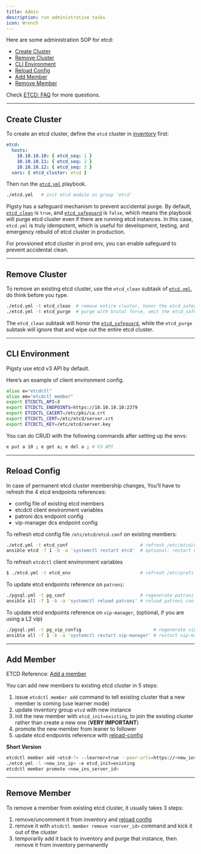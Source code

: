 ```yaml
---
title: Admin
description: run administrative tasks
icon: Wrench
---
```



Here are some administration SOP for etcd:

- [Create Cluster](/docs/etcd/admin/#create-cluster)
- [Remove Cluster](/docs/etcd/admin/#remove-cluster)
- [CLI Environment](/docs/etcd/admin/#cli-environment)
- [Reload Config](/docs/etcd/admin/#reload-config)
- [Add Member](/docs/etcd/admin/#add-member)
- [Remove Member](/docs/etcd/admin/#remove-member)

Check [ETCD: FAQ](/docs/etcd/faq/) for more questions.


------

## Create Cluster

To create an etcd cluster, define the `etcd` cluster in [inventory](/docs/config/inventory) first:

```yaml
etcd:
  hosts:
    10.10.10.10: { etcd_seq: 1 }
    10.10.10.11: { etcd_seq: 2 }
    10.10.10.12: { etcd_seq: 3 }
  vars: { etcd_cluster: etcd }
```

Then run the [`etcd.yml`](/docs/etcd/playbook/#etcdyml) playbook.

```bash
./etcd.yml   # init etcd module on group 'etcd'
```

Pigsty has a safeguard mechanism to prevent accidental purge. By default, [`etcd_clean`](/docs/etcd/param#etcd_clean) is `true`, and [`etcd_safeguard`](/docs/etcd/param#etcd_safeguard) is `false`, which means the playbook will purge etcd cluster even if there are running etcd instances. In this case, `etcd.yml` is truly idempotent, which is useful for development, testing, and emergency rebuild of etcd cluster in production.

For provsioned etcd cluster in prod env, you can enable safeguard to prevent accidental clean.



------

## Remove Cluster

To remove an existing etcd cluster, use the `etcd_clean` subtask of [`etcd.yml`](/docs/etcd/playbook/#etcdyml), do think before you type.

```bash
./etcd.yml -t etcd_clean  # remove entire cluster, honor the etcd_safeguard
./etcd.yml -t etcd_purge  # purge with brutal force, omit the etcd_safeguard
```

The `etcd_clean` subtask will honor the [`etcd_safeguard`](/docs/etcd/param#etcd_safeguard), while the `etcd_purge` subtask will ignore that and wipe out the entire etcd cluster.




------

## CLI Environment

Pigsty use etcd v3 API by default.

Here’s an example of client environment config.

```bash
alias e="etcdctl"
alias em="etcdctl member"
export ETCDCTL_API=3
export ETCDCTL_ENDPOINTS=https://10.10.10.10:2379
export ETCDCTL_CACERT=/etc/pki/ca.crt
export ETCDCTL_CERT=/etc/etcd/server.crt
export ETCDCTL_KEY=/etc/etcd/server.key
```

You can do CRUD with the following commands after setting up the envs:

```bash
e put a 10 ; e get a; e del a ; # V3 API
```



------

## Reload Config

In case of permanent etcd cluster membership changes, You’ll have to refresh the 4 etcd endpoints references:

- config file of existing etcd members
- etcdctl client environment variables
- patroni dcs endpoint config
- vip-manager dcs endpoint config

To refresh etcd config file `/etc/etcd/etcd.conf` on existing members:

```bash
./etcd.yml -t etcd_conf                           # refresh /etc/etcd/etcd.conf with latest status
ansible etcd -f 1 -b -a 'systemctl restart etcd'  # optional: restart etcd
```

To refresh `etcdctl` client environment variables

```bash
$ ./etcd.yml -t etcd_env                          # refresh /etc/profile.d/etcdctl.sh
```

To update etcd endpoints reference on `patroni`:

```bash
./pgsql.yml -t pg_conf                            # regenerate patroni config
ansible all -f 1 -b -a 'systemctl reload patroni' # reload patroni config
```

To update etcd endpoints reference on `vip-manager`, (optional, if you are using a L2 vip)

```bash
./pgsql.yml -t pg_vip_config                           # regenerate vip-manager config
ansible all -f 1 -b -a 'systemctl restart vip-manager' # restart vip-manager to use new config
```


------

## Add Member

ETCD Reference: [Add a member](https://etcd.io/docs/v3.5/op-guide/runtime-configuration/#add-a-new-member)

You can add new members to existing etcd cluster in 5 steps:

1. issue `etcdctl member add` command to tell existing cluster that a new member is coming (use learner mode)
2. update inventory group `etcd` with new instance
3. init the new member with `etcd_init=existing`, to join the existing cluster rather than create a new one (**VERY IMPORTANT**)
4. promote the new member from leaner to follower
5. update etcd endpoints reference with [reload-config](/docs/etcd/admin/#reload-config)

**Short Version**

```bash
etcdctl member add <etcd-?> --learner=true --peer-urls=https://<new_ins_ip>:2380
./etcd.yml -l <new_ins_ip> -e etcd_init=existing
etcdctl member promote <new_ins_server_id>
```


------

## Remove Member

To remove a member from existing etcd cluster, it usually takes 3 steps:

1. remove/uncomment it from inventory and [reload config](/docs/etcd/admin/#reload-config)
2. remove it with `etcdctl member remove <server_id>` command and kick it out of the cluster
3. temporarily add it back to inventory and purge that instance, then remove it from inventory permanently


